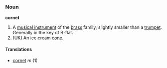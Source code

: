 === Noun ===
'''cornet'''
{{Wikipedia}}
# A [[musical instrument]] of the [[brass]] family, slightly smaller than a [[trumpet]]. Generally in the key of B-flat.
# (UK) An ice cream [[cone]].
====Translations====
*{{fr}} [[cornet]] ''m'' (1)
